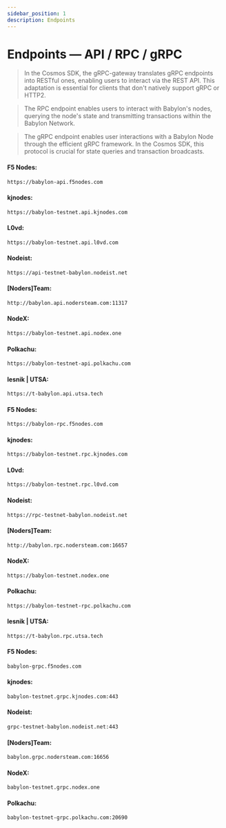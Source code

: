 ```yaml
---
sidebar_position: 1
description: Endpoints
---
```



# Endpoints — API / RPC / gRPC

> In the Cosmos SDK, the gRPC-gateway translates gRPC endpoints into RESTful ones, enabling users to interact via the REST API. This adaptation is essential for clients that don't natively support gRPC or HTTP2.

> The RPC endpoint enables users to interact with Babylon's nodes, querying the node's state and transmitting transactions within the Babylon Network.

> The gRPC endpoint enables user interactions with a Babylon Node through the efficient gRPC framework. In the Cosmos SDK, this protocol is crucial for state queries and transaction broadcasts.

<Tabs>
  <TabItem value="api" label="API" default>

#### F5 Nodes:
```bash
https://babylon-api.f5nodes.com
```

#### kjnodes:
```bash
https://babylon-testnet.api.kjnodes.com
```

#### L0vd:
```bash
https://babylon-testnet.api.l0vd.com
```

#### Nodeist:
```bash
https://api-testnet-babylon.nodeist.net
```

#### [Noders]Team:
```bash
http://babylon.api.nodersteam.com:11317
```

#### NodeX:
```bash
https://babylon-testnet.api.nodex.one
```

#### Polkachu:
```bash
https://babylon-testnet-api.polkachu.com
```

#### lesnik | UTSA:
```bash
https://t-babylon.api.utsa.tech
```

  </TabItem>
  <TabItem value="rpc" label="RPC">

#### F5 Nodes:
```bash
https://babylon-rpc.f5nodes.com
```

#### kjnodes:
```bash
https://babylon-testnet.rpc.kjnodes.com
```

#### L0vd:
```bash
https://babylon-testnet.rpc.l0vd.com
```

#### Nodeist:
```bash
https://rpc-testnet-babylon.nodeist.net
```

#### [Noders]Team:
```bash
http://babylon.rpc.nodersteam.com:16657
```

#### NodeX:
```bash
https://babylon-testnet.nodex.one
```

#### Polkachu:
```bash
https://babylon-testnet-rpc.polkachu.com
```

#### lesnik | UTSA:
```bash
https://t-babylon.rpc.utsa.tech
```

  </TabItem>
  <TabItem value="grpc" label="gRPC">

#### F5 Nodes:
```bash
babylon-grpc.f5nodes.com
```

#### kjnodes:
```bash
babylon-testnet.grpc.kjnodes.com:443
```

#### Nodeist:
```bash
grpc-testnet-babylon.nodeist.net:443
```

#### [Noders]Team:
```bash
babylon.grpc.nodersteam.com:16656
```

#### NodeX:
```bash
babylon-testnet.grpc.nodex.one
```

#### Polkachu:
```bash
babylon-testnet-grpc.polkachu.com:20690
```

  </TabItem>
</Tabs>

